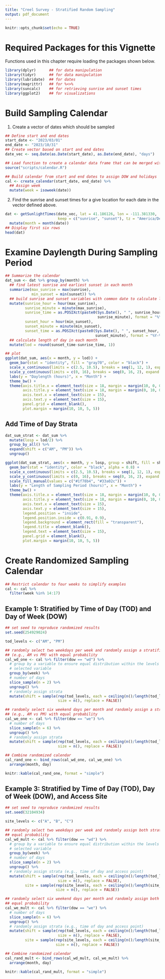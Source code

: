 ```yaml
---
title: "Creel Survey - Stratified Random Sampling"
output: pdf_document
---
```


```r
knitr::opts_chunk$set(echo = TRUE)
```

# Required Packages for this Vignette
Functions used in this chapter require loading the packages shown below.  
```r
library(dplyr)      ## for data manipulation
library(tidyr)      ## for data manipulation
library(lubridate)  ## for dates
library(magrittr)   ## for %<>%
library(suncalc)    ## for retrieving sunrise and sunset times
library(ggplot2)    ## for visualizations
```  


# Build Sampling Calendar
1. Create a vector of dates which should be sampled  
```r
## Define start and end dates
start_date <- "2023/03/01"
end_date <- "2023/10/31"
## Create vector based on start and end dates
date_vec <- seq.Date(as.Date(start_date), as.Date(end_date), "days")

## Load function to create a calendar data frame that can be merged with creel data files
source("scripts/calendar.R")

## Build calendar from start and end dates to assign DOW and holidays
cal <- create_calendar(start_date, end_date) %>% 
  ## Assign week
  mutate(week = isoweek(date))
```  

2. Find the sunrise and sunset times for a give location for each date in the vector defined above. 
```r

dat <- getSunlightTimes(date_vec, lat = 41.186126, lon = -111.381330, 
                        keep = c("sunrise", "sunset"), tz = "America/Denver") %>% 
  mutate(month = month(date))
## Display first six rows
head(dat)
```  


# Examine Daylength During Sampling Period  
```r
## Summarize the calendar 
dat_sum <- dat %>% group_by(month) %>% 
  ## find latest sunrise and earliest sunset in each month
  summarize(max_sunrise = max(sunrise),
            min_sunset = min(sunset)) %>% 
  ## build sunrise and sunset variables with common date to calculate length of day
  mutate(sunrise_hour = hour(max_sunrise),
         sunrise_minute = minute(max_sunrise),
         sunrise_time = as.POSIXct(paste0(Sys.Date(), " ", sunrise_hour, ":", 
                                          sunrise_minute), format = "%Y-%m-%d %H:%M"),
         sunset_hour = hour(min_sunset),
         sunset_minute = minute(min_sunset),
         sunset_time = as.POSIXct(paste0(Sys.Date(), " ", sunset_hour, ":", 
                                         sunset_minute), format = "%Y-%m-%d %H:%M")) %>% 
  ## calculate length of day in each month
  mutate(lod = round(sunset_time-sunrise_time, 1))

## plot
ggplot(dat_sum, aes(x = month, y = lod)) +
  geom_bar(stat = "identity", fill = "gray70", color = "black") +
  scale_x_continuous(limits = c(2.5, 10.5), breaks = seq(1, 12, 1), expand = c(0, 0.1)) +
  scale_y_continuous(limits = c(0, 16), breaks = seq(0, 16, 2), expand = c(0, 0.02)) +
  labs(y = "Daylength (hours)", x = "Month") + 
  theme_bw() + 
  theme(axis.title.x = element_text(size = 18, margin = margin(10, 0, 0, 0)),
        axis.title.y = element_text(size = 18, margin = margin(0, 10, 0, 0)),
        axis.text.x = element_text(size = 15),
        axis.text.y = element_text(size = 15),
        panel.grid = element_blank(),
        plot.margin = margin(10, 10, 5, 5))
```  


## Add Time of Day Strata  
```r
dat_sum_strat <- dat_sum %>% 
  mutate(losp = lod/2) %>% 
  group_by_all() %>% 
  expand(shift = c("AM", "PM")) %>% 
  ungroup()

ggplot(dat_sum_strat, aes(x = month, y = losp, group = shift, fill = shift)) +
  geom_bar(stat = "identity", color = "black", alpha = 0.8) +
  scale_x_continuous(limits = c(2.5, 10.5), breaks = seq(1, 12, 1), expand = c(0, 0.1)) +
  scale_y_continuous(limits = c(0, 16), breaks = seq(0, 16, 2), expand = c(0, 0.02)) +
  scale_fill_manual(values = c("#1f78b4", "#33a02c")) +
  labs(y = "Length of Sampling Period (hours)", x = "Month") + 
  theme_bw() + 
  theme(axis.title.x = element_text(size = 18, margin = margin(10, 0, 0, 0)),
        axis.title.y = element_text(size = 18, margin = margin(0, 10, 0, 0)),
        axis.text.x = element_text(size = 15),
        axis.text.y = element_text(size = 15),
        legend.position = "inside",
        legend.position.inside = c(0.91, 0.9),
        legend.background = element_rect(fill = "transparent"),
        legend.title = element_blank(),
        legend.text = element_text(size = 15),
        panel.grid = element_blank(),
        plot.margin = margin(10, 10, 5, 5))
```  


# Create Randomized Sampling Calendar
```r
## Restrict calendar to four weeks to simplify examples
cal <- cal %>% 
  filter(week %in% 14:17)
```  

## Example 1: Stratified by Time of Day (TOD) and Day of Week (DOW)
```r
## set seed to reproduce randomized results
set.seed(254929024)

tod_levels <- c("AM", "PM")

## randomly select two weekdays per week and randomly assign a stratification
## (e.g., AM vs PM) with equal probability
cal_wd_one <- cal %>% filter(dow == "wd") %>% 
  # group by a variable to ensure equal distribution within the levels of 
  # selected variable
  group_by(week) %>% 
  # number of days
  slice_sample(n = 2) %>% 
  ungroup() %>% 
  # randomly assign strata
  mutate(shift = sample(rep(tod_levels, each = ceiling(n()/length(tod_levels))), 
                        size = n(), replace = FALSE))

## randomly select six weekend days per month and randomly assign a stratification 
## (e.g., AM vs PM) with equal probability
cal_we_one <- cal %>% filter(dow == "we") %>% 
  # number of days
  slice_sample(n = 6) %>% 
  ungroup() %>% 
  # randomly assign strata
  mutate(shift = sample(rep(tod_levels, each = ceiling(n()/length(tod_levels))), 
                        size = n(), replace = FALSE))

## Combine randomized calendar
cal_rand_one <- bind_rows(cal_wd_one, cal_we_one) %>% 
  arrange(month, day)
```  
```r
knitr::kable(cal_rand_one, format = "simple")
```

## Example 3: Stratified by Time of Day (TOD), Day of Week (DOW), and Access Site
```r
## set seed to reproduce randomized results
set.seed(32104934)

site_levels <- c("A", "B", "C")

## randomly select two weekdays per week and randomly assign both strata with 
## equal probability
cal_wd_mult <- cal %>% filter(dow == "wd") %>% 
  # group by a variable to ensure equal distribution within the levels of 
  # selected variable
  group_by(week) %>% 
  # number of days
  slice_sample(n = 2) %>% 
  ungroup() %>% 
  # randomly assign strata (e.g., time of day and access point)
  mutate(shift = sample(rep(tod_levels, each = ceiling(n()/length(tod_levels))), 
                        size = n(), replace = FALSE),
         site = sample(rep(site_levels, each = ceiling(n()/length(site_levels))), 
                       size = n(), replace = FALSE))

## randomly select six weekend days per month and randomly assign both strata with 
## equal probability
cal_we_mult <- cal %>% filter(dow == "we") %>% 
  # number of days
  slice_sample(n = 6) %>% 
  ungroup() %>% 
  # randomly assign strata (e.g., time of day and access point)
  mutate(shift = sample(rep(tod_levels, each = ceiling(n()/length(tod_levels))), 
                        size = n(), replace = FALSE),
         site = sample(rep(site_levels, each = ceiling(n()/length(site_levels))), 
                       size = n(), replace = FALSE))

## Combine randomized calendar
cal_rand_mult <- bind_rows(cal_wd_mult, cal_we_mult) %>% 
  arrange(month, day)
```  
```r
knitr::kable(cal_rand_mult, format = "simple")
```
